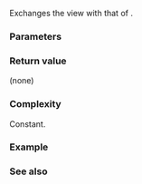{{cpp/string/basic_string_view/title|swap}}
{{cpp/string/basic_string_view/navbar}}
{{dcl begin}}
{{dcl|since=c++17|
constexpr void swap( basic_string_view&amp; v ) noexcept;
}}
{{dcl end}}

Exchanges the view with that of {{c|v}}.

===Parameters===
{{par begin}}
{{par|v|view to swap with}}
{{par end}}

===Return value===
(none)

===Complexity===
Constant.

===Example===
{{example|code=
#include &lt;iostream&gt;
#include &lt;string_view&gt;
 
int main() 
{
    std::string_view a = "AAA";
    std::string_view b = "BBBB";
 
    std::cout &lt;&lt; "Before swap:\n"
                 "a = " &lt;&lt; a &lt;&lt; "\n"
                 "b = " &lt;&lt; b &lt;&lt; "\n\n";
 
    a.swap(b);
 
    std::cout &lt;&lt; "After swap:\n"
                 "a = " &lt;&lt; a &lt;&lt; "\n"
                 "b = " &lt;&lt; b &lt;&lt; '\n';
}
|output=
Before swap:
a = AAA
b = BBBB

After swap:
a = BBBB
b = AAA
}}

===See also===
{{dsc begin}}
{{dsc inc|cpp/algorithm/dsc swap}}
{{dsc inc|cpp/algorithm/dsc swap_ranges}}
{{dsc inc|cpp/string/basic_string/dsc {{SUBPAGENAMEE}}}}
{{dsc end}}

{{langlinks|es|ja|ru|zh}}